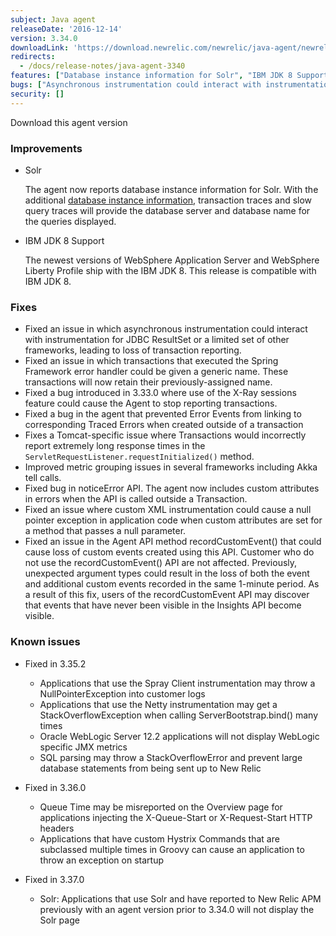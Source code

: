 ```yaml
---
subject: Java agent
releaseDate: '2016-12-14'
version: 3.34.0
downloadLink: 'https://download.newrelic.com/newrelic/java-agent/newrelic-agent/3.34.0/'
redirects:
  - /docs/release-notes/java-agent-3340
features: ["Database instance information for Solr", "IBM JDK 8 Support"]
bugs: ["Asynchronous instrumentation could interact with instrumentation for JDBC ResultSet or a limited set of other frameworks, leading to loss of transaction reporting", "Fixed an issue in which transactions that executed the Spring Framework error handler could be given a generic name", "The X-Ray sessions feature could cause the Agent to stop reporting transactions", "Fixed a bug in the agent that prevented Error Events from linking to corresponding Traced Errors when created outside of a transaction", "Fixed a Tomcat-specific issue where Transactions would incorrectly report extremely long response times", "Improved metric grouping issues in several frameworks including Akka tell calls", "Fixed bug in noticeError API", "Fixed an issue where custom XML instrumentation could cause a null pointer exception", "Agent API method recordCustomEvent could cause loss of custom events created using this API"]
security: []
---
```

<ButtonGroup>
  <ButtonLink
    role="button"
    to="https://download.newrelic.com/newrelic/java-agent/newrelic-agent/3.34.0/"
    variant="primary"
  >
    Download this agent version
  </ButtonLink>
</ButtonGroup>

### Improvements

* Solr

  The agent now reports database instance information for Solr. With the additional [database instance information](https://docs.newrelic.com/docs/apm/applications-menu/features/analyze-database-instance-level-performance-issues), transaction traces and slow query traces will provide the database server and database name for the queries displayed.
* IBM JDK 8 Support

  The newest versions of WebSphere Application Server and WebSphere Liberty Profile ship with the IBM JDK 8. This release is compatible with IBM JDK 8.

### Fixes

* Fixed an issue in which asynchronous instrumentation could interact with instrumentation for JDBC ResultSet or a limited set of other frameworks, leading to loss of transaction reporting.
* Fixed an issue in which transactions that executed the Spring Framework error handler could be given a generic name. These transactions will now retain their previously-assigned name.
* Fixed a bug introduced in 3.33.0 where use of the X-Ray sessions feature could cause the Agent to stop reporting transactions.
* Fixed a bug in the agent that prevented Error Events from linking to corresponding Traced Errors when created outside of a transaction
* Fixes a Tomcat-specific issue where Transactions would incorrectly report extremely long response times in the `ServletRequestListener.requestInitialized()` method.
* Improved metric grouping issues in several frameworks including Akka tell calls.
* Fixed bug in noticeError API. The agent now includes custom attributes in errors when the API is called outside a Transaction.
* Fixed an issue where custom XML instrumentation could cause a null pointer exception in application code when custom attributes are set for a method that passes a null parameter.
* Fixed an issue in the Agent API method recordCustomEvent() that could cause loss of custom events created using this API. Customer who do not use the recordCustomEvent() API are not affected. Previously, unexpected argument types could result in the loss of both the event and additional custom events recorded in the same 1-minute period. As a result of this fix, users of the recordCustomEvent API may discover that events that have never been visible in the Insights API become visible.

### Known issues

* Fixed in 3.35.2

  * Applications that use the Spray Client instrumentation may throw a NullPointerException into customer logs
  * Applications that use the Netty instrumentation may get a StackOverflowException when calling ServerBootstrap.bind() many times
  * Oracle WebLogic Server 12.2 applications will not display WebLogic specific JMX metrics
  * SQL parsing may throw a StackOverflowError and prevent large database statements from being sent up to New Relic
* Fixed in 3.36.0

  * Queue Time may be misreported on the Overview page for applications injecting the X-Queue-Start or X-Request-Start HTTP headers
  * Applications that have custom Hystrix Commands that are subclassed multiple times in Groovy can cause an application to throw an exception on startup
* Fixed in 3.37.0

  * Solr: Applications that use Solr and have reported to New Relic APM previously with an agent version prior to 3.34.0 will not display the Solr page
